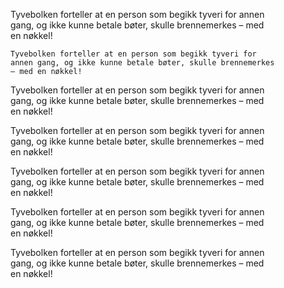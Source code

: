 
 


<NextBreadcrumb />
 


<Figure
    image="/images/tyvebolken/Bf_BRM0_47891_FK_02_utv.jpg"
    title="Stor bronsenøkkel til Eidfjord kirke"
    alt="Stor bronsenøkkel liggende på en hvit duk"
    href="https://digitaltmuseum.org/0210112472912/brm0-47891-for-konservering-2"
    gotic={1}
>
    Tyvebolken forteller at en person som begikk tyveri for annen gang, og ikke kunne betale bøter, skulle brennemerkes – med en nøkkel!
</Figure>

<Spacer height={6}/>

<Figure
    image="/images/under_jorden_297040769.jpg"
    title="Stor bronsenøkkel til Eidfjord kirke"
    alt="Stor bronsenøkkel liggende på en hvit duk"
    href="https://digitaltmuseum.org/0210112472912/brm0-47891-for-konservering-2"
 
>
    Tyvebolken forteller at en person som begikk tyveri for annen gang, og ikke kunne betale bøter, skulle brennemerkes – med en nøkkel!
</Figure>


<Spacer height={6}/>


<Figure
    image="/images/tyvebolken/Bf_BRM0_47891_FK_02_utv.jpg"
    title="Stor bronsenøkkel til Eidfjord kirke"
    alt="Stor bronsenøkkel liggende på en hvit duk"
    href="https://digitaltmuseum.org/0210112472912/brm0-47891-for-konservering-2"
    antigua={1}
    light={1}
>
    Tyvebolken forteller at en person som begikk tyveri for annen gang, og ikke kunne betale bøter, skulle brennemerkes – med en nøkkel!
</Figure>


<Spacer height={6}/>


<Figure
    image="/images/tyvebolken/Bf_BRM0_47891_FK_02_utv.jpg"
    title="Stor bronsenøkkel til Eidfjord kirke"
    alt="Stor bronsenøkkel liggende på en hvit duk"
    href="https://digitaltmuseum.org/0210112472912/brm0-47891-for-konservering-2"
    gotic={1}
    className='bg-ll-gold font-red-300'
>
    Tyvebolken forteller at en person som begikk tyveri for annen gang, og ikke kunne betale bøter, skulle brennemerkes – med en nøkkel!
</Figure>
 
 <Spacer height={6}/>

<Figure
    image="/images/Underjorden-bryggensmuseum-omvisning.jpg"
    title="Stor bronsenøkkel til Eidfjord kirke"
    alt="Stor bronsenøkkel liggende på en hvit duk"
    href="https://digitaltmuseum.org/0210112472912/brm0-47891-for-konservering-2"
    gotic={1}
    className='bg-gray-800'
    full={1}
>
    Tyvebolken forteller at en person som begikk tyveri for annen gang, og ikke kunne betale bøter, skulle brennemerkes – med en nøkkel!
    
</Figure>

<Spacer height={6}/>
<Figure
    image="/images/Underjorden-bryggensmuseum-omvisning.jpg"
    title="Stor bronsenøkkel til Eidfjord kirke"
    alt="Stor bronsenøkkel liggende på en hvit duk"
    href="https://digitaltmuseum.org/0210112472912/brm0-47891-for-konservering-2"
    gotic={0}
    className='bg-gray-800'
    full={1}
>
    Tyvebolken forteller at en person som begikk tyveri for annen gang, og ikke kunne betale bøter, skulle brennemerkes – med en nøkkel!
    
</Figure>

<Spacer height={6}/>
<Figure
    image="/images/Bf_BRM0_47891_FK_02_cropped.jpg"
    title="Stor bronsenøkkel til Eidfjord kirke"
    alt="Stor bronsenøkkel liggende på en hvit duk"
    href="https://digitaltmuseum.org/0210112472912/brm0-47891-for-konservering-2"
    gotic={0}
    className='bg-gray-900 text-center'
    full={1}
>
    <div className="sm:px-10 pt-5">Tyvebolken forteller at en person som begikk tyveri for annen gang, og ikke kunne betale bøter, skulle brennemerkes – med en nøkkel!</div>
    
</Figure>



